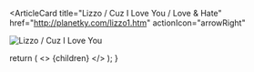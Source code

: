 <ArticleCard
  title="Lizzo / Cuz I Love You / Love & Hate"
  href="http://planetky.com/lizzo1.htm"
  actionIcon="arrowRight"
>

![Lizzo / Cuz I Love You](../../images/cd/lizzo1L.png)

</ArticleCard>

  return (
    <>
      {children}
    </>
  );
}